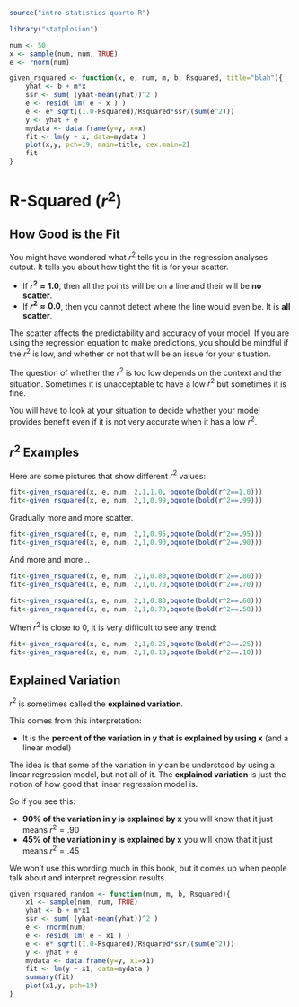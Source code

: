 ```r
source("intro-statistics-quarto.R")

library("statplosion")
```

```r
num <- 50
x <- sample(num, num, TRUE)
e <- rnorm(num)
```

```r
given_rsquared <- function(x, e, num, m, b, Rsquared, title="blah"){
	yhat <- b + m*x
	ssr <- sum( (yhat-mean(yhat))^2 )
	e <- resid( lm( e ~ x ) )
	e <- e* sqrt((1.0-Rsquared)/Rsquared*ssr/(sum(e^2)))
	y <- yhat + e
	mydata <- data.frame(y=y, x=x)
	fit <- lm(y ~ x, data=mydata )
	plot(x,y, pch=19, main=title, cex.main=2)
	fit
}
```

# R-Squared ($r^2$) {#rsquared}

## How Good is the Fit

You might have wondered what $r^2$ tells you in the regression analyses output. It tells you about how tight the fit is for your scatter. 

- If **$r^2 \approx 1.0$**, then all the points will be on a line and their will be **no scatter**.
- If **$r^2 \approx 0.0$**, then you cannot detect where the line would even be. It is **all scatter**. 

The scatter affects the predictability and accuracy of your model. If you are using the regression equation to make predictions, you should be mindful if the $r^2$ is low, and whether or not that will be an issue for your situation. 

The question of whether the $r^2$ is too low depends on the context and the situation. Sometimes it is unacceptable to have a low $r^2$ but sometimes it is fine. 

You will have to look at your situation to decide whether your model provides benefit even if it is not very accurate when it has a low $r^2$.

## $r^2$ Examples 

Here are some pictures that show different $r^2$ values:

```r
fit<-given_rsquared(x, e, num, 2,1,1.0, bquote(bold(r^2==1.0)))
fit<-given_rsquared(x, e, num, 2,1,0.99,bquote(bold(r^2==.99)))
```

Gradually more and more scatter.

```r
fit<-given_rsquared(x, e, num, 2,1,0.95,bquote(bold(r^2==.95)))
fit<-given_rsquared(x, e, num, 2,1,0.90,bquote(bold(r^2==.90)))
```

And more and more... 

```r
fit<-given_rsquared(x, e, num, 2,1,0.80,bquote(bold(r^2==.80)))
fit<-given_rsquared(x, e, num, 2,1,0.70,bquote(bold(r^2==.70)))
```

```r
fit<-given_rsquared(x, e, num, 2,1,0.80,bquote(bold(r^2==.60)))
fit<-given_rsquared(x, e, num, 2,1,0.70,bquote(bold(r^2==.50)))
```

When $r^2$ is close to $0$, it is very difficult to see any trend:

```r
fit<-given_rsquared(x, e, num, 2,1,0.25,bquote(bold(r^2==.25)))
fit<-given_rsquared(x, e, num, 2,1,0.10,bquote(bold(r^2==.10)))
```

## Explained Variation 

$r^2$ is sometimes called the **explained variation**.

This comes from this interpretation:

 - It is the **percent of the variation in y that is explained by using x** (and a linear model)   

The idea is that some of the variation in y can be understood by using a linear regression model, but not all of it. The **explained variation** is just the notion of how good that linear regression model is.

So if you see this:

- **90% of the variation in y is explained by x** you will know that it just means $r^2=.90$
- **45% of the variation in y is explained by x** you will know that it just means $r^2=.45$

We won't use this wording much in this book, but it comes up when people talk about and interpret regression results. 


```r
given_rsquared_random <- function(num, m, b, Rsquared){
	x1 <- sample(num, num, TRUE)
	yhat <- b + m*x1
	ssr <- sum( (yhat-mean(yhat))^2 )
	e <- rnorm(num)
	e <- resid( lm( e ~ x1 ) )
	e <- e* sqrt((1.0-Rsquared)/Rsquared*ssr/(sum(e^2)))
	y <- yhat + e
	mydata <- data.frame(y=y, x1=x1)
	fit <- lm(y ~ x1, data=mydata )
	summary(fit)
	plot(x1,y, pch=19)
}
```
